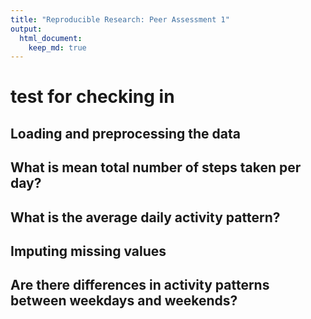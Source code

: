 ```yaml
---
title: "Reproducible Research: Peer Assessment 1"
output: 
  html_document:
    keep_md: true
---
```


# test for checking in


## Loading and preprocessing the data



## What is mean total number of steps taken per day?



## What is the average daily activity pattern?



## Imputing missing values



## Are there differences in activity patterns between weekdays and weekends?
